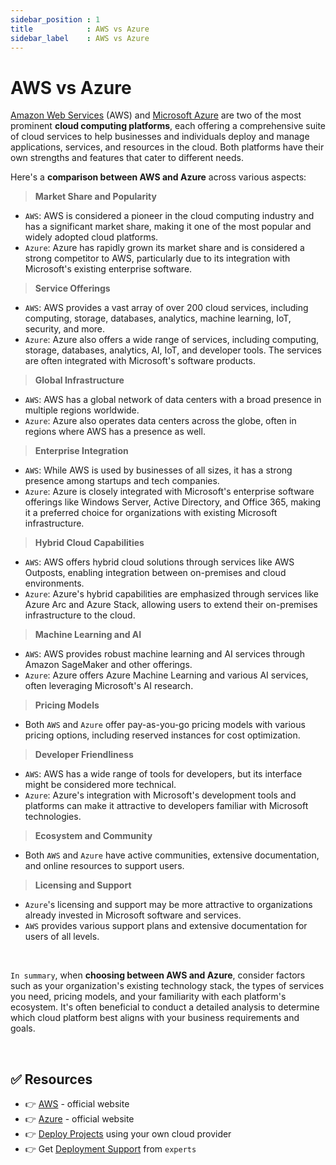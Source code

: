 ```yaml
---
sidebar_position : 1
title            : AWS vs Azure
sidebar_label    : AWS vs Azure
---
```


# AWS vs Azure

[Amazon Web Services](https://aws.amazon.com/) (AWS) and [Microsoft Azure](https://azure.microsoft.com/en-us/) are two of the most prominent **cloud computing platforms**, 
each offering a comprehensive suite of cloud services to help businesses and individuals deploy and manage applications, services, and resources in the cloud. Both platforms have their own strengths and features that cater to different needs. 

Here's a **comparison between AWS and Azure** across various aspects:

> **Market Share and Popularity**

- `AWS`: AWS is considered a pioneer in the cloud computing industry and has a significant market share, making it one of the most popular and widely adopted cloud platforms.
- `Azure`: Azure has rapidly grown its market share and is considered a strong competitor to AWS, particularly due to its integration with Microsoft's existing enterprise software.

> **Service Offerings**

- `AWS`: AWS provides a vast array of over 200 cloud services, including computing, storage, databases, analytics, machine learning, IoT, security, and more.
- `Azure`: Azure also offers a wide range of services, including computing, storage, databases, analytics, AI, IoT, and developer tools. The services are often integrated with Microsoft's software products.

> **Global Infrastructure**

- `AWS`: AWS has a global network of data centers with a broad presence in multiple regions worldwide.
- `Azure`: Azure also operates data centers across the globe, often in regions where AWS has a presence as well.

> **Enterprise Integration**

- `AWS`: While AWS is used by businesses of all sizes, it has a strong presence among startups and tech companies.
- `Azure`: Azure is closely integrated with Microsoft's enterprise software offerings like Windows Server, Active Directory, and Office 365, making it a preferred choice for organizations with existing Microsoft infrastructure.

> **Hybrid Cloud Capabilities**

- `AWS`: AWS offers hybrid cloud solutions through services like AWS Outposts, enabling integration between on-premises and cloud environments.
- `Azure`: Azure's hybrid capabilities are emphasized through services like Azure Arc and Azure Stack, allowing users to extend their on-premises infrastructure to the cloud.

> **Machine Learning and AI**

- `AWS`: AWS provides robust machine learning and AI services through Amazon SageMaker and other offerings.
- `Azure`: Azure offers Azure Machine Learning and various AI services, often leveraging Microsoft's AI research.

> **Pricing Models**

- Both `AWS` and `Azure` offer pay-as-you-go pricing models with various pricing options, including reserved instances for cost optimization.

> **Developer Friendliness**

- `AWS`: AWS has a wide range of tools for developers, but its interface might be considered more technical.
- `Azure`: Azure's integration with Microsoft's development tools and platforms can make it attractive to developers familiar with Microsoft technologies.

> **Ecosystem and Community**

- Both `AWS` and `Azure` have active communities, extensive documentation, and online resources to support users.

> **Licensing and Support**

- `Azure`'s licensing and support may be more attractive to organizations already invested in Microsoft software and services.
- `AWS` provides various support plans and extensive documentation for users of all levels.

<br />

`In summary`, when **choosing between AWS and Azure**, consider factors such as your organization's existing technology stack, the types of services you need, pricing models, and your familiarity with each platform's ecosystem. 
It's often beneficial to conduct a detailed analysis to determine which cloud platform best aligns with your business requirements and goals.

<br />

## ✅ Resources

- 👉 [AWS](https://aws.amazon.com/) - official website
- 👉 [Azure](https://azure.microsoft.com/en-us/) - official website
- 👉 [Deploy Projects](https://deploypro.dev/) using your own cloud provider
- 👉 Get [Deployment Support](https://deploypro.dev/support/) from `experts` 
